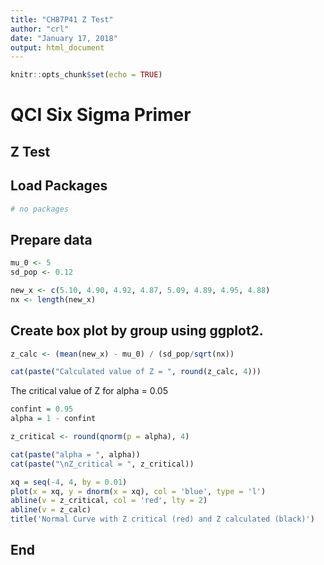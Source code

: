 ```yaml
---
title: "CH87P41 Z Test"
author: "crl"
date: "January 17, 2018"
output: html_document
---
```


```r
knitr::opts_chunk$set(echo = TRUE)
```

# QCI Six Sigma Primer
## Z Test

## Load Packages
```r
# no packages
```



## Prepare data
```r
mu_0 <- 5
sd_pop <- 0.12

new_x <- c(5.10, 4.90, 4.92, 4.87, 5.09, 4.89, 4.95, 4.88)
nx <- length(new_x)
```

## Create box plot by group using ggplot2.
```r
z_calc <- (mean(new_x) - mu_0) / (sd_pop/sqrt(nx))

cat(paste("Calculated value of Z = ", round(z_calc, 4)))
```

The critical value of Z for alpha = 0.05

```r
confint = 0.95
alpha = 1 - confint

z_critical <- round(qnorm(p = alpha), 4)

cat(paste("alpha = ", alpha))
cat(paste("\nZ_critical = ", z_critical))
```

```r
xq = seq(-4, 4, by = 0.01)
plot(x = xq, y = dnorm(x = xq), col = 'blue', type = 'l')
abline(v = z_critical, col = 'red', lty = 2)
abline(v = z_calc)
title('Normal Curve with Z critical (red) and Z calculated (black)')
```


## End
